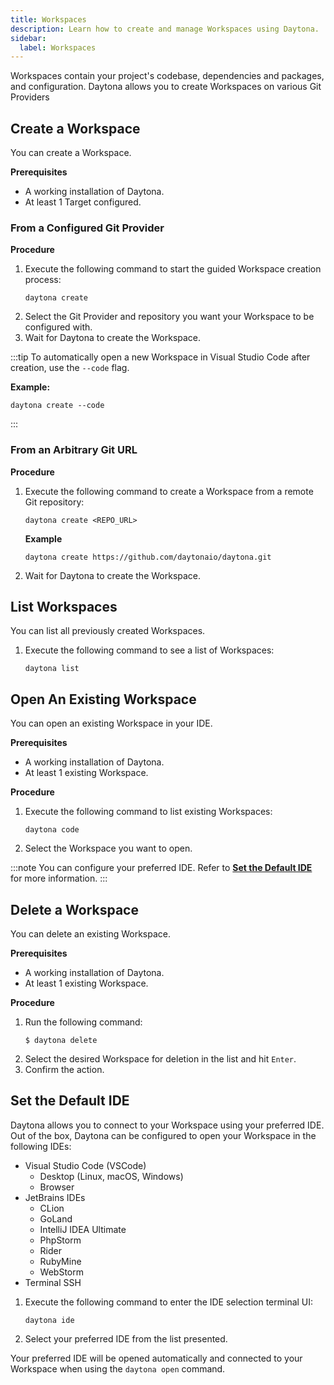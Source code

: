 ```yaml
---
title: Workspaces
description: Learn how to create and manage Workspaces using Daytona.
sidebar:
  label: Workspaces
---
```


Workspaces contain your project's codebase, dependencies and packages, and configuration.
Daytona allows you to create Workspaces on various Git Providers

## Create a Workspace
You can create a Workspace.

__Prerequisites__
*   A working installation of Daytona.
*   At least 1 Target configured.

### From a Configured Git Provider
__Procedure__
1.  Execute the following command to start the guided Workspace creation process:
    ```shell
    daytona create
    ```
2.  Select the Git Provider and repository you want your Workspace to be configured with.
3.  Wait for Daytona to create the Workspace.

:::tip
To automatically open a new Workspace in Visual Studio Code after creation, use the `--code` flag.

__Example:__
```shell
daytona create --code
```
:::

### From an Arbitrary Git URL
__Procedure__
1.  Execute the following command to create a Workspace from a remote Git repository:
    ```shell
    daytona create <REPO_URL>
    ```

    __Example__
    ```shell
    daytona create https://github.com/daytonaio/daytona.git
    ```
2.  Wait for Daytona to create the Workspace.

## List Workspaces
You can list all previously created Workspaces.

1.  Execute the following command to see a list of Workspaces:
    ```shell
    daytona list
    ```

## Open An Existing Workspace
You can open an existing Workspace in your IDE.

__Prerequisites__
*   A working installation of Daytona.
*   At least 1 existing Workspace.

__Procedure__
1.  Execute the following command to list existing Workspaces:
    ```shell
    daytona code
    ```
2.  Select the Workspace you want to open.

:::note
You can configure your preferred IDE.
Refer to __[Set the Default IDE](#set-the-default-ide)__ for more information.
:::

## Delete a Workspace
You can delete an existing Workspace.

__Prerequisites__
*   A working installation of Daytona.
*   At least 1 existing Workspace.

__Procedure__
1.  Run the following command:
    ```shell
    $ daytona delete
    ```
2.  Select the desired Workspace for deletion in the list and hit `Enter`.
3.  Confirm the action.

## Set the Default IDE
Daytona allows you to connect to your Workspace using your preferred IDE.
Out of the box, Daytona can be configured to open your Workspace in the following IDEs:

*   Visual Studio Code (VSCode)
    *   Desktop (Linux, macOS, Windows)
    *   Browser
*   JetBrains IDEs
    *   CLion
    *   GoLand
    *   IntelliJ IDEA Ultimate
    *   PhpStorm
    *   Rider
    *   RubyMine
    *   WebStorm
*   Terminal SSH

1.  Execute the following command to enter the IDE selection terminal UI:
    ```shell
    daytona ide
    ```
2.  Select your preferred IDE from the list presented.

Your preferred IDE will be opened automatically and connected to your Workspace when using the `daytona open` command.

